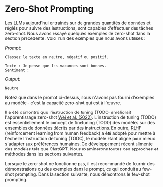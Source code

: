 # Zero-Shot Prompting
Les LLMs aujourd'hui entraînés sur de grandes quantités de données et réglés pour suivre des instructions, sont capables d'effectuer des tâches zero-shot. Nous avons essayé quelques exemples de zero-shot dans la section précédente. Voici l'un des exemples que nous avons utilisés :

*Prompt:*
```
Classez le texte en neutre, négatif ou positif. 

Texte : Je pense que les vacances sont bonnes.
Sentiment :
```

*Output:*
```
Neutre
```

Notez que dans le prompt ci-dessus, nous n'avons pas fourni d'exemples au modèle - c'est la capacité zero-shot qui est à l'œuvre. 

Il a été démontré que l'instruction de tuning (TODO) améliorait l'apprentissage zero-shot [Wei et al. (2022)](https://arxiv.org/pdf/2109.01652.pdf). L'instruction de tuning (TODO) est essentiellement le concept de finetuning (TODO) des modèles sur des ensembles de données décrits par des instructions. En outre, [RLHF](https://arxiv.org/abs/1706.03741) (reinforcement learning from human feedback) a été adopté pour mettre à l'échelle l'instruction de tuning (TODO), le modèle étant aligné pour mieux s'adapter aux préférences humaines. Ce développement récent alimente des modèles tels que ChatGPT. Nous examinerons toutes ces approches et méthodes dans les sections suivantes.

Lorsque le zero-shot ne fonctionne pas, il est recommandé de fournir des démonstrations ou des exemples dans le prompt, ce qui conduit au few-shot prompting. Dans la section suivante, nous démontrons le few-shot prompting.
